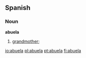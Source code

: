 ==Spanish==

===Noun===
'''abuela'''  {{f}}

# [[grandmother]]; {{feminine of|abuelo}}

[[io:abuela]]
[[pl:abuela]]
[[pt:abuela]]
[[fi:abuela]]